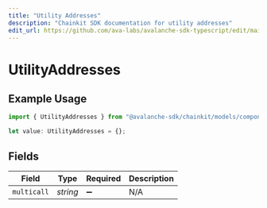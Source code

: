 ```yaml
---
title: "Utility Addresses"
description: "Chainkit SDK documentation for utility addresses"
edit_url: https://github.com/ava-labs/avalanche-sdk-typescript/edit/main/chainkit/docs/models/components/utilityaddresses.md
---
```


# UtilityAddresses

## Example Usage

```typescript
import { UtilityAddresses } from "@avalanche-sdk/chainkit/models/components";

let value: UtilityAddresses = {};
```

## Fields

| Field              | Type               | Required           | Description        |
| ------------------ | ------------------ | ------------------ | ------------------ |
| `multicall`        | *string*           | :heavy_minus_sign: | N/A                |